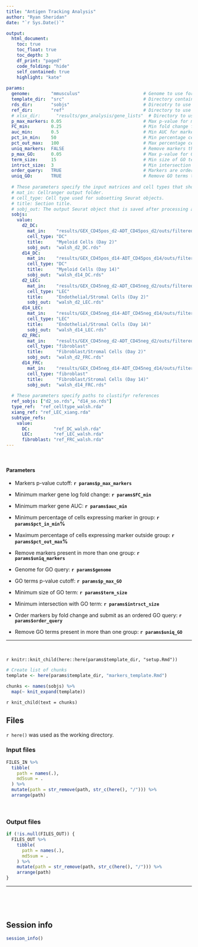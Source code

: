 ```yaml
---
title: "Antigen Tracking Analysis"
author: "Ryan Sheridan"
date: "`r Sys.Date()`"

output:
  html_document:
    toc: true
    toc_float: true
    toc_depth: 3
    df_print: "paged"
    code_folding: "hide"
    self_contained: true
    highlight: "kate"
    
params:
  genome:        "mmusculus"                        # Genome to use for GO analysis
  template_dir:  "src"                              # Directory containing template Rmarkdowns
  rds_dir:       "sobjs"                            # Direcotry to use for loading/saving Seurat objects
  ref_dir:       "ref"                              # Directory to use for loading/saving clustifyr references
  # xlsx_dir:      "results/gex_analysis/gene_lists"  # Directory to use for writing gene lists (comment out to skip)
  p_max_markers: 0.05                               # Max p-value for marker genes
  FC_min:        0.25                               # Min fold change for marker genes
  auc_min:       0.5                                # Min AUC for marker genes
  pct_in_min:    50                                 # Min percentage cells expressing marker in group 
  pct_out_max:   100                                # Max percentage cells expressing marker outside group
  uniq_markers:  FALSE                              # Remove markers that are present in more than one group
  p_max_GO:      0.05                               # Max p-value for GO terms
  term_size:     15                                 # Min size of GO term
  intrsct_size:  3                                  # Min intersection with GO term
  order_query:   TRUE                               # Markers are ordered by fold change and submitted as an ordered query
  uniq_GO:       TRUE                               # Remove GO terms that are present in more than one group
  
  # These parameters specify the input matrices and cell types that should be used for analysis
  # mat_in: Cellranger output folder.
  # cell_type: Cell type used for subsetting Seurat objects.
  # title: Section title.
  # sobj_out: The output Seurat object that is saved after processing and subsetting based on cell type.
  sobjs:
    value:
      d2_DC:
        mat_in:    "results/GEX_CD45pos_d2-ADT_CD45pos_d2/outs/filtered_feature_bc_matrix"
        cell_type: "DC"
        title:     "Myeloid Cells (Day 2)"
        sobj_out:  "walsh_d2_DC.rds"
      d14_DC:
        mat_in:    "results/GEX_CD45pos_d14-ADT_CD45pos_d14/outs/filtered_feature_bc_matrix"
        cell_type: "DC"
        title:     "Myeloid Cells (Day 14)"
        sobj_out:  "walsh_d14_DC.rds"
      d2_LEC:
        mat_in:    "results/GEX_CD45neg_d2-ADT_CD45neg_d2/outs/filtered_feature_bc_matrix"
        cell_type: "LEC"
        title:     "Endothelial/Stromal Cells (Day 2)"
        sobj_out:  "walsh_d2_LEC.rds"
      d14_LEC:
        mat_in:    "results/GEX_CD45neg_d14-ADT_CD45neg_d14/outs/filtered_feature_bc_matrix"
        cell_type: "LEC"
        title:     "Endothelial/Stromal Cells (Day 14)"
        sobj_out:  "walsh_d14_LEC.rds"
      d2_FRC:
        mat_in:    "results/GEX_CD45neg_d2-ADT_CD45neg_d2/outs/filtered_feature_bc_matrix"
        cell_type: "fibroblast"
        title:     "Fibroblast/Stromal Cells (Day 2)"
        sobj_out:  "walsh_d2_FRC.rds"
      d14_FRC:
        mat_in:    "results/GEX_CD45neg_d14-ADT_CD45neg_d14/outs/filtered_feature_bc_matrix"
        cell_type: "fibroblast"
        title:     "Fibroblast/Stromal Cells (Day 14)"
        sobj_out:  "walsh_d14_FRC.rds"
  
  # These parameters specify paths to clustifyr references
  ref_sobjs: ["d2_so.rds", "d14_so.rds"]
  type_ref:  "ref_celltype_walsh.rda"
  xiang_ref: "ref_LEC_xiang.rda"
  subtype_refs:
    value:
      DC:         "ref_DC_walsh.rda"
      LEC:        "ref_LEC_walsh.rda"
      fibroblast: "ref_FRC_walsh.rda"
---
```


<br>

#### Parameters

* Markers p-value cutoff: **`r params$p_max_markers`**
* Minimum marker gene log fold change: **`r params$FC_min`**
* Minimum marker gene AUC: **`r params$auc_min`**
* Minimum percentage of cells expressing marker in group: **`r params$pct_in_min`%**
* Maximum percentage of cells expressing marker outside group: **`r params$pct_out_max`%**
* Remove markers present in more than one group: **`r params$uniq_markers`**

* Genome for GO query: **`r params$genome`**
* GO terms p-value cutoff: **`r params$p_max_GO`**
* Minimum size of GO term: **`r params$term_size`**
* Minimum intersection with GO term: **`r params$intrsct_size`**
* Order markers by fold change and submit as an ordered GO query: **`r params$order_query`**
* Remove GO terms present in more than one group: **`r params$uniq_GO`**

---

<br>

`r knitr::knit_child(here::here(params$template_dir, "setup.Rmd"))`

```r

# Create list of chunks
template <- here(params$template_dir, "markers_template.Rmd")

chunks <- names(sobjs) %>%
  map(~ knit_expand(template))

```

`r knit_child(text = chunks)`

## Files

`r here()` was used as the working directory.

### Input files

```r

FILES_IN %>%
  tibble(
    path = names(.),
    md5sum = .
  ) %>%
  mutate(path = str_remove(path, str_c(here(), "/"))) %>%
  arrange(path)

```

<br>

### Output files

```r

if (!is.null(FILES_OUT)) {
  FILES_OUT %>%
    tibble(
      path = names(.),
      md5sum = .
    ) %>%
    mutate(path = str_remove(path, str_c(here(), "/"))) %>%
    arrange(path)  
}

```

---

<br>

<br>

## Session info

```r
session_info()
```


